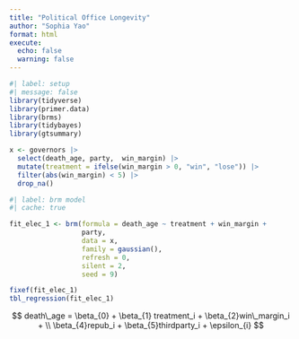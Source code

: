 ```yaml
---
title: "Political Office Longevity"
author: "Sophia Yao"
format: html
execute: 
  echo: false
  warning: false
---
```


```r
#| label: setup
#| message: false
library(tidyverse)
library(primer.data)
library(brms)
library(tidybayes)
library(gtsummary)

x <- governors |> 
  select(death_age, party,  win_margin) |>
  mutate(treatment = ifelse(win_margin > 0, "win", "lose")) |> 
  filter(abs(win_margin) < 5) |> 
  drop_na()
```

```r
#| label: brm model
#| cache: true

fit_elec_1 <- brm(formula = death_age ~ treatment + win_margin +
                  party,
                  data = x,
                  family = gaussian(),
                  refresh = 0,
                  silent = 2,
                  seed = 9)

fixef(fit_elec_1)
tbl_regression(fit_elec_1)
```

$$
death\_age = \beta_{0} + \beta_{1} treatment_i + \beta_{2}win\_margin_i + \\
\beta_{4}repub_i + \beta_{5}thirdparty_i + \epsilon_{i}
$$
